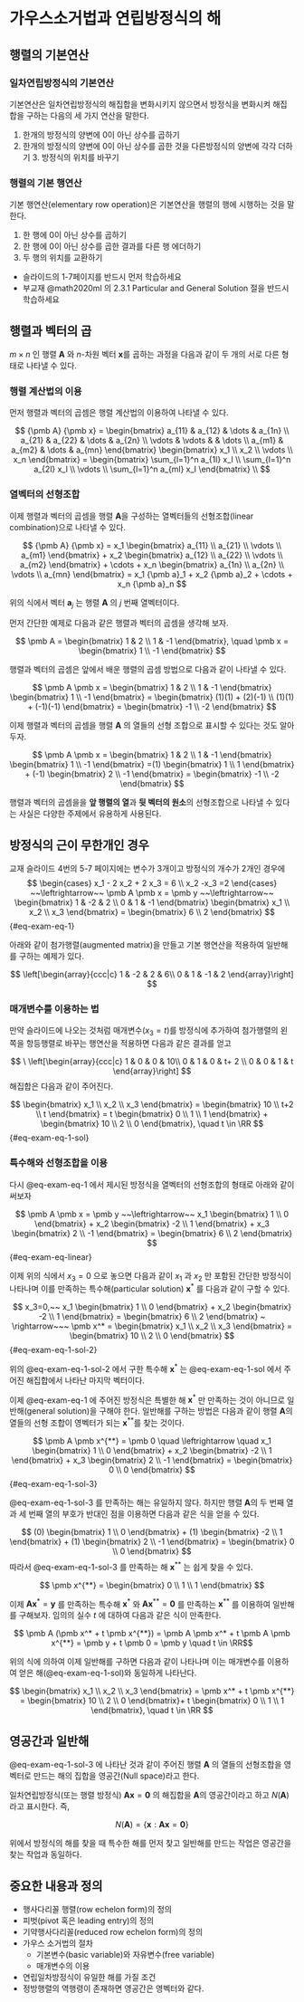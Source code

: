 # 가우스소거법과 연립방정식의 해 {#matrix_equation}

## 행렬의 기본연산

###  일차연립방정식의 기본연산
기본연산은 일차연립방정식의 해집합을 변화시키지 않으면서 방정식을 변화시켜 해집합을 구하는 다음의 세 가지 연산을 말한다.

1. 한개의 방정식의 양변에 0이 아닌 상수를 곱하기
2. 한개의 방정식의 양변에 0이 아닌 상수를 곱한 것을 다른방정식의 양변에 각각 더하기  3. 방정식의 위치를 바꾸기

###  행렬의 기본 행연산
기본 행연산(elementary row operation)은 기본연산을 행렬의 행에 시행하는 것을 말한다. 

1. 한 행에 0이 아닌 상수를 곱하기
2. 한 행에 0이 아닌 상수를 곱한 결과를 다른 행 에더하기
3. 두 행의 위치를 교환하기

::: {.callout-important}

- 슬라이드의 1-7페이지를 반드시 먼저 학습하세요
- 부교재 @math2020ml 의 2.3.1 Particular and General Solution 절을 반드시 학습하세요

:::

## 행렬과 벡터의 곱 {#sec-intro-product}

$m \times n$ 인 행렬 $\pmb A$ 와 $n$-차원 벡터 $\pmb x$를 곱하는 과정을 다음과 같이 두 개의 서로 다른 형태로 나타낼 수 있다.

### 행렬 계산법의 이용

먼저 행렬과 벡터의 곱셈은 행렬 계산법의 이용하여 나타낼 수 있다.

$$
{\pmb A} {\pmb x}  = 
\begin{bmatrix}
a_{11} & a_{12} & \dots & a_{1n} \\
a_{21} & a_{22} & \dots & a_{2n} \\
\vdots & \vdots &    & \dots \\
a_{m1} & a_{m2} & \dots & a_{mn} 
\end{bmatrix}
\begin{bmatrix}
x_1 \\
x_2 \\
\vdots \\
x_n 
\end{bmatrix} 
=
\begin{bmatrix}
\sum_{l=1}^n a_{1l} x_l \\
\sum_{l=1}^n a_{2l} x_l \\
\vdots \\
\sum_{l=1}^n a_{ml} x_l
\end{bmatrix} \\
$$

### 열벡터의 선형조합

이제 행렬과 벡터의 곱셈을 행렬 $\pmb A$을 구성하는 열벡터들의 선형조합(linear combination)으로 나타낼 수 있다.

$$
{\pmb A} {\pmb x} = 
x_1
\begin{bmatrix}
a_{11} \\
a_{21} \\
\vdots \\
a_{m1} 
\end{bmatrix} 
+ 
x_2 
\begin{bmatrix}
a_{12} \\
a_{22} \\
\vdots \\
a_{m2} 
\end{bmatrix} 
+ \cdots + 
x_n 
\begin{bmatrix}
a_{1n} \\
a_{2n} \\
\vdots \\
a_{mn} 
\end{bmatrix}
=
x_1 {\pmb a}_1 + x_2 {\pmb a}_2 + \cdots + x_n {\pmb a}_n 
$$

위의 식에서 벡터 $\pmb a_j$ 는 행렬 $\pmb A$ 의 $j$ 번째 열벡터이다.

::: {#exm-mat-vec-product}

먼저 간단한 예제로 다음과 같은 행렬과 벡터의 곱셈을 생각해 보자.

$$
\pmb A =
\begin{bmatrix}
1 & 2 \\
1 & -1 
\end{bmatrix},
\quad
\pmb x =
\begin{bmatrix}
1 \\
-1
\end{bmatrix}
$$

행렬과 벡터의 곱셈은 앞에서 배운 행렬의 곱셈 방법으로 다음과 같이 나타낼 수 있다.

$$
\pmb A \pmb x =
\begin{bmatrix}
1 & 2 \\
1 & -1 
\end{bmatrix}
\begin{bmatrix}
1 \\
-1
\end{bmatrix}
=
\begin{bmatrix}
(1)(1) + (2)(-1)  \\
(1)(1) + (-1)(-1) 
\end{bmatrix}
=
\begin{bmatrix}
-1 \\
-2
\end{bmatrix}
$$

이제 행렬과 벡터의 곱셈을  행렬 $\pmb A$ 의 열들의 선형 조합으로 표시할 수 있다는 것도 알아두자.

$$
\pmb A \pmb x =
\begin{bmatrix}
1 & 2 \\
1 & -1 
\end{bmatrix}
\begin{bmatrix}
1 \\
-1
\end{bmatrix}
=(1)
\begin{bmatrix}
1 \\
1
\end{bmatrix}
+ (-1)
\begin{bmatrix}
2 \\
-1
\end{bmatrix}
=
\begin{bmatrix}
-1 \\
-2
\end{bmatrix}
$$

행렬과 벡터의 곱셈을을 **앞 행렬의 열**과 **뒷 벡터의 원소**의 선형조합으로 나타낼 수 있다는 사실은 다양한 주제에서 유용하게 사용된다.

:::



## 방정식의 근이 무한개인 경우 

교재 슬라이드 4번의 5-7 페이지에는 변수가 3개이고 방정식의 개수가 2개인 경우에 
$$
\begin{cases}
x_1 - 2 x_2 + 2 x_3 = 6 \\
x_2 -x_3 =2 
\end{cases}
~~\leftrightarrow~~
\pmb A \pmb x = \pmb y
~~\leftrightarrow~~
\begin{bmatrix}
1 & -2 & 2 \\
0 & 1  & -1 
\end{bmatrix}
\begin{bmatrix}
x_1 \\
x_2 \\
x_3 \end{bmatrix}
=
\begin{bmatrix}
6 \\
2
\end{bmatrix}
$$ {#eq-exam-eq-1}

아래와 같이 첨가행렬(augmented matrix)을 만들고 기본 행연산을 적용하여 일반해를 구하는 예제가 있다.

$$
\left[\begin{array}{ccc|c}
1 & -2 & 2 & 6\\
0 & 1  & -1 & 2
\end{array}\right]
$$



### 매개변수를 이용하는 법 

만약 슬라이드에 나오는 것처럼 매개변수($x_3=t$)를 방정식에 추가하여 첨가행렬의 왼쪽을 항등행렬로 바꾸는 행연산을 적용하면 다음과 같은 결과를 얻고

$$
\
\left[\begin{array}{ccc|c}
1 & 0 & 0 & 10\\
0 & 1  & 0 & t+ 2 \\
0 & 0 & 1 & t
\end{array}\right]
$$
해집합은 다음과 같이 주어진다.

$$
\begin{bmatrix}
x_1 \\
x_2 \\
x_3 
\end{bmatrix}
= 
\begin{bmatrix}
10 \\
t+2 \\
t 
\end{bmatrix}
=
t
\begin{bmatrix}
0 \\
1 \\
1 
\end{bmatrix}
+ 
\begin{bmatrix}
10 \\
2 \\
0 
\end{bmatrix}, \quad t \in \RR
$$ {#eq-exam-eq-1-sol}

### 특수해와 선형조합을 이용

다시 @eq-exam-eq-1 에서 제시된 방정식을 열벡터의 선형조합의 형태로 아래와 같이 써보자

$$
\pmb A \pmb x = \pmb y
~~\leftrightarrow~~
x_1
\begin{bmatrix}
1  \\
0  
\end{bmatrix}
+
x_2
\begin{bmatrix}
 -2  \\
 1   
\end{bmatrix}
+ x_3
\begin{bmatrix}
 2 \\
-1 
\end{bmatrix}
=
\begin{bmatrix}
6 \\
2
\end{bmatrix}
$$ {#eq-exam-eq-linear}

이제 위의 식에서 $x_3=0$ 으로 놓으면 다음과 같이 $x_1$ 과 $x_2$ 만 포함된 
간단한 방정식이 나타나며 이를 만족하는 특수해(particular solution) $\pmb x^*$ 를 다음과 같이 구할 수 있다.

$$
x_3=0,~~
x_1
\begin{bmatrix}
1  \\
0  
\end{bmatrix}
+
x_2
\begin{bmatrix}
 -2  \\
 1   
\end{bmatrix}
=
\begin{bmatrix}
6 \\
2
\end{bmatrix}
~ \rightarrow~~~
\pmb x^* =
\begin{bmatrix}
x_1 \\
x_2 \\
x_3 \end{bmatrix}
=
\begin{bmatrix}
10 \\
2 \\
0 \end{bmatrix}
$$ {#eq-exam-eq-1-sol-2}

위의 @eq-exam-eq-1-sol-2 에서 구한 특수해 $\pmb x^*$ 는 @eq-exam-eq-1-sol 에서 
주어진 해집합에서 나타난 마지막 벡터이다.

이제 @eq-exam-eq-1 에 주어진 방정식은 특별한 해 $\pmb x^*$ 만  만족하는 것이 아니므로 일반해(general solution)을 구해야 한다. 일반해를 구하는 방법은 다음과 같이 행렬 $\pmb A$의 열들의 선형 조합이 영벡터가 되는 $\pmb x^{**}$를 찾는 것이다.

$$
\pmb A \pmb x^{**} = \pmb 0
\quad \leftrightarrow \quad 
x_1
\begin{bmatrix}
1  \\
0  
\end{bmatrix}
+
x_2
\begin{bmatrix}
 -2  \\
 1   
\end{bmatrix}
+ x_3
\begin{bmatrix}
 2 \\
-1 
\end{bmatrix}
=
\begin{bmatrix}
0 \\
0
\end{bmatrix}
$$ {#eq-exam-eq-1-sol-3}

@eq-exam-eq-1-sol-3 를 만족하는 해는 유일하지 않다. 하지만 행렬 $\pmb A$의 두 번째 열과 세 번째 열의 부호가 반대인 점을 이용하면 다음과 같은 식을 얻을 수 있다. 

$$
(0)
\begin{bmatrix}
1  \\
0  
\end{bmatrix}
+
(1)
\begin{bmatrix}
 -2  \\
 1   
\end{bmatrix}
+ (1)
\begin{bmatrix}
 2 \\
-1 
\end{bmatrix}
=
\begin{bmatrix}
0 \\
0
\end{bmatrix}
$$
따라서  @eq-exam-eq-1-sol-3 를 만족하는 해 $\pmb x^{**}$ 는 쉽게 찾을 수 있다.

$$ \pmb x^{**} =
\begin{bmatrix}
0 \\
1 \\
1 
\end{bmatrix}
$$

이제  $\pmb A \pmb x^{*} = \pmb y$ 를 만족하는 특수해 $\pmb x^{*}$ 와 $\pmb A \pmb x^{**} = \pmb 0$ 를 만족하는 $\pmb x^{**}$ 를 이용하여 일반해를 구해보자. 임의의 실수 $t$ 에 대하여 다음과 같은 식이 만족한다.

$$ \pmb A (\pmb x^* + t \pmb x^{**})  =
\pmb A \pmb x^* + t \pmb A \pmb x^{**}
= \pmb y + t \pmb 0 = \pmb y \quad  t \in \RR$$

위의 식에 의하여 이제 일반해를 구하면 다음과 같이 나타나며 
이는 매개변수를 이용하여 얻은 해(@eq-exam-eq-1-sol)와 동일하게 나타난다.

$$
\begin{bmatrix}
x_1 \\
x_2 \\
x_3 
\end{bmatrix}
= 
\pmb x^* + t \pmb x^{**}
=
\begin{bmatrix}
10 \\
2 \\
0 
\end{bmatrix}+
t
\begin{bmatrix}
0 \\
1 \\
1 
\end{bmatrix},
 \quad t \in \RR
$$

## 영공간과 일반해

@eq-exam-eq-1-sol-3 에 나타난 것과 같이 주어진 행렬 $\pmb A$ 의 열들의 선형조합을 영벡터로 만드는 해의 집합을 영공간(Null space)라고 한다.


::: {#def-nullspace}
일차연립방정식(또는 행렬 방정식) $\pmb A \pmb x = \pmb 0$ 의 해집합을 $\pmb A$의 영공간이라고 하고 $N (\pmb A)$라고
표시한다. 즉,

$$ N( \pmb A)=\{ \pmb x: \pmb A \pmb x= \pmb 0 \}$$
:::

위에서 방정식의 해를 찾을 때 특수한 해를 먼저 찾고 일반해를 만드는 작업은 영공간을 찾는 작업과 동일하다.






## 중요한 내용과 정의


- 행사다리꼴 행렬(row echelon form)의 정의
- 피벗(pivot 혹은 leading entry)의 정의 
- 기약행사다리꼴(reduced row echelon form)의 정의 
- 가우스 소거법의 절차
  + 기본변수(basic variable)와 자유변수(free variable)
  + 매개변수의 이용
- 연립일차방정식이 유일한 해를 가질 조건 
- 정방행렬의 역행령이 존재하면 영공간은 영벡터와 같다.
